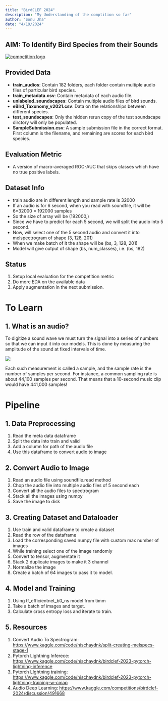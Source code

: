 ```yaml
---
title: "BirdCLEF 2024"
description: "My Understanding of the comptition so far"
author: "Sonu Jha"
date: "4/19/2024"
---
```


## AIM: To Identify Bird Species from their Sounds
[![competition logo](./header.png '')](https://www.kaggle.com/competitions/birdclef-2024)


## Provided Data

* **train_audios**: Contain 182 folders, each folder contain multiple audio files of particular bird species.
* **train_metadata.csv**: Contain metadata of each audio file.
* **unlabeled_soundscapes**: Contain multiple audio files of bird sounds.
* **eBIrd_Taxonomy_v2021.csv**: Data on the relationships between different species.
* **test_soundscapes**: Only the hidden rerun copy of the test soundscape dirctory will only be populated.
* **SampleSubmission.csv**: A sample submission file in the correct format. First column is the filename, and remaining are scores for each bird species.

## Evaluation Metric

* A version of macro-averaged ROC-AUC that skips classes which have no true positive labels.

## Dataset Info

* train audio are in different length and sample rate is 32000
* If an audio is for 6 second, when you read with soundfile, it will be 6*32000 = 192000 samples
* So the size of array will be (192000,)
* Since we have to predict for each 5 second, we will split the audio into 5 second.
* Now, will select one of the 5 second audio and convert it into melspectrogram of shape (3, 128, 201)
* When we make batch of it the shape will be (bs, 3, 128, 201)
* Model will give output of shape (bs, num_classes), i.e. (bs, 182)

## Status

1. Setup local evaluation for the competition metric
2. Do more EDA on the available data
3. Apply augmentation in the next submission.

# To Learn

## 1. What is an audio?

To digitize a sound wave we must turn the signal into a series of numbers so that we can input it into our models. This is done by measuring the amplitude of the sound at fixed intervals of time.

![](./sound-wave-digital.webp)

Each such measurement is called a sample, and the sample rate is the number of samples per second. For instance, a common sampling rate is about 44,100 samples per second. That means that a 10-second music clip would have 441,000 samples!

# Pipeline

## 1. Data Preprocessing

1. Read the meta data dataframe
2. Split the data into train and valid
3. Add a column for path of the audio file
4. Use this dataframe to convert audio to image

## 2. Convert Audio to Image

1. Read an audio file using soundfile.read method
2. Chop the audio file into multiple audio files of 5 second each
3. Convert all the audio files to spectrogram
4. Stack all the images using numpy
5. Save the image to disk

## 3. Creating Dataset and Dataloader

1. Use train and valid dataframe to create a dataset
2. Read the row of the dataframe
3. Load the corresponding saved numpy file with custom max number of images
4. While training select one of the image randomly
5. Convert to tensor, augmentate it
6. Stack 2 duplicate images to make it 3 channel
7. Normalize the image
8. Create a batch of 64 images to pass it to model.

## 4. Model and Training

1. Using tf_efficientnet_b0_ns model from timm
2. Take a batch of images and target.
3. Calculate cross entropy loss and iterate to train. 

## 5. Resources

1. Convert Audio To Spectrogram: <https://www.kaggle.com/code/nischaydnk/split-creating-melspecs-stage-1>
2. Pytorch Lightning Inferece: <https://www.kaggle.com/code/nischaydnk/birdclef-2023-pytorch-lightning-inference>
3. Pytorch LIghtning training: <https://www.kaggle.com/code/nischaydnk/birdclef-2023-pytorch-lightning-training-w-cmap>
4. Audio Deep Learning: <https://www.kaggle.com/competitions/birdclef-2024/discussion/491668>
